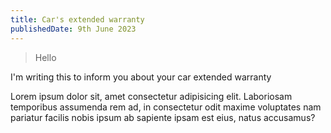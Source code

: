 ```yaml
---
title: Car's extended warranty
publishedDate: 9th June 2023
---
```


> Hello

I'm writing this to inform you about your car extended warranty


Lorem ipsum dolor sit, amet consectetur adipisicing elit. Laboriosam temporibus assumenda rem ad, in consectetur odit maxime voluptates nam pariatur facilis nobis ipsum ab sapiente ipsam est eius, natus accusamus?